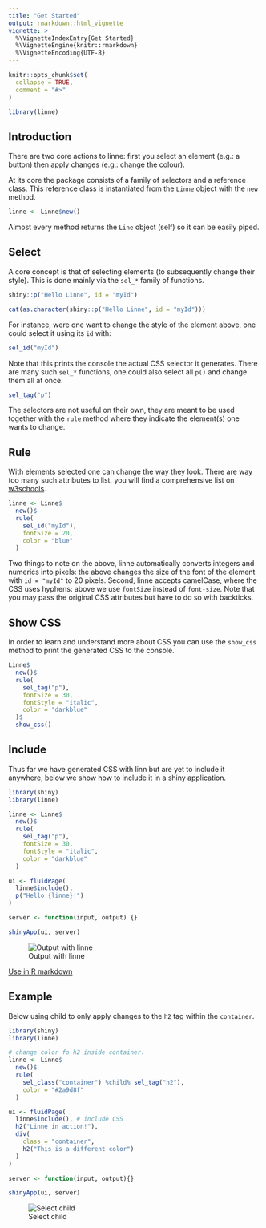 ```yaml
---
title: "Get Started"
output: rmarkdown::html_vignette
vignette: >
  %\VignetteIndexEntry{Get Started}
  %\VignetteEngine{knitr::rmarkdown}
  %\VignetteEncoding{UTF-8}
---
```


```r
knitr::opts_chunk$set(
  collapse = TRUE,
  comment = "#>"
)

library(linne)
```

## Introduction

There are two core actions to linne: first you select an element (e.g.: a button) then apply changes (e.g.: change the colour).

At its core the package consists of a family of selectors and a reference class. This reference class is instantiated from the `Linne` object with the `new` method.

```r
linne <- Linne$new()
```

Almost every method returns the `Line` object (self) so it can be easily piped.

## Select

A core concept is that of selecting elements (to subsequently change their style). This is done mainly via the `sel_*` family of functions.

```r
shiny::p("Hello Linne", id = "myId")
```

```r
cat(as.character(shiny::p("Hello Linne", id = "myId")))
```

For instance, were one want to change the style of the element above, one could select it using its `id` with:

```r
sel_id("myId")
```

Note that this prints the console the actual CSS selector it generates. There are many such `sel_*` functions, one could also select all `p()` and change them all at once.

```r
sel_tag("p")
```

The selectors are not useful on their own, they are meant to be used together with the `rule` method where they indicate the element(s) one wants to change.

## Rule

With elements selected one can change the way they look. There are way too many such attributes to list, you will find a comprehensive list on [w3schools](https://www.w3schools.com/cssref/).

```r
linne <- Linne$
  new()$
  rule(
    sel_id("myId"),
    fontSize = 20,
    color = "blue"
  )
```

Two things to note on the above, linne automatically converts integers and numerics into pixels: the above changes the size of the font of the element with `id = "myId"` to 20 pixels. Second, linne accepts camelCase, where the CSS uses hyphens: above we use `fontSize` instead of `font-size`. Note that you may pass the original CSS attributes but have to do so with backticks.

## Show CSS

In order to learn and understand more about CSS you can use the `show_css` method to print the generated CSS to the console.

```r
Linne$
  new()$
  rule(
    sel_tag("p"),
    fontSize = 30,
    fontStyle = "italic",
    color = "darkblue"
  )$
  show_css()
```

## Include

Thus far we have generated CSS with linn but are yet to include it anywhere, below we show how to include it in a shiny application.

```r
library(shiny)
library(linne)

linne <- Linne$
  new()$
  rule(
    sel_tag("p"),
    fontSize = 30,
    fontStyle = "italic",
    color = "darkblue"
  )

ui <- fluidPage(
  linne$include(),
  p("Hello {linne}!")
)

server <- function(input, output) {}

shinyApp(ui, server)
```

![Output with linne](get-started-linne.png)

<a href="rmarkdown.html" class="btn btn-primary">Use in R markdown</a>

## Example

Below using child to only apply changes to the `h2` tag within the `container`.

```r
library(shiny)
library(linne)

# change color fo h2 inside container.
linne <- Linne$
  new()$
  rule(
    sel_class("container") %child% sel_tag("h2"),
    color = "#2a9d8f"
  )

ui <- fluidPage(
  linne$include(), # include CSS
  h2("Linne in action!"),
  div(
    class = "container",
    h2("This is a different color")
  )
)

server <- function(input, output){}

shinyApp(ui, server)
```

![Select child](child.png)
